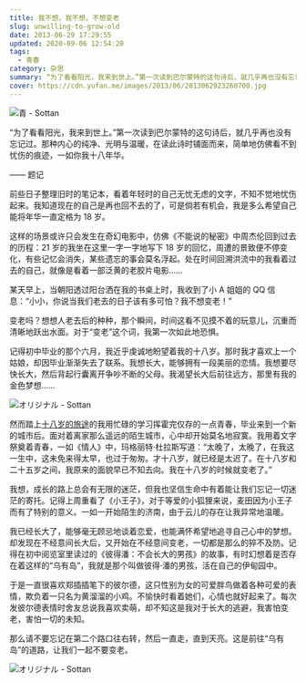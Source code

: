 ```yaml
---
title: 我不想，我不想，不想变老
slug: unwilling-to-grow-old
date: 2013-06-29 17:29:55
updated: 2020-09-06 12:54:20
tags:
  - 青春
category: 杂思
summary: “为了看看阳光，我来到世上。”第一次读到巴尔蒙特的这句诗后，就几乎再也没有忘记过。那种内心的纯净、光明与温暖，在读此诗时铺面而来，简单地仿佛看不到忧伤的痕迹，一如你我十八年华。
cover: https://cdn.yufan.me/images/2013/06/2013062923260700.jpg
---
```


![青 - Sottan](https://cdn.yufan.me/images/2013/06/2013062923304000.jpg)

<MusicPlayer netease={2109677054} />

“为了看看阳光，我来到世上。”第一次读到巴尔蒙特的这句诗后，就几乎再也没有忘记过。那种内心的纯净、光明与温暖，在读此诗时铺面而来，简单地仿佛看不到忧伤的痕迹，一如你我十八年华。

—— 题记

前些日子整理旧时的笔记本，看着年轻时的自己无忧无虑的文字，不知不觉地忧伤起来。我知道现在的自己是再也回不去的了，可是倘若有机会，我是多么希望自己能将年华一直定格为 18 岁。

这样的场景或许只会发生在奇幻电影中，仿佛《不能说的秘密》中周杰伦回到过去的历程：21 岁的我坐在这里一字一字地写下 18 岁的回忆，周遭的景致便不停变化，有些记忆会消失，某些遗忘的事会莫名浮起。处在时间回溯洪流中的我看着过去的自己，就像是看着一部泛黄的老胶片电影……

某天早上，当朝阳透过阳台洒在我的书桌上时，我收到了小 A 姐姐的 QQ 信息：“小小，你说当我们老去的日子该有多可怕？我不想变老！”

变老吗？想想人老去后的种种，那个瞬间，时间这看不见摸不着的玩意儿，沉重而清晰地跃出水面。对于“变老”这个词，我第一次如此地恐惧。

记得初中毕业的那个六月，我近乎虔诚地盼望着我的十八岁。那时我才喜欢上一个姑娘，却因毕业渐渐失去了联系。我想长大，能够拥有一段美丽的恋情。我想要尽快长大，然后背起行囊离开争吵不断的父母。我渴望长大后前往远方，那里有我的金色梦想……

![オリジナル - Sottan](https://cdn.yufan.me/images/2013/06/2013062923361600.jpg)

然而踏上[十八岁的旅途](https://likeya.me/18-year-old-journey/)的我用忙碌的学习挥霍完仅存的一点青春，毕业来到一个新的城市后。面对着离家那么遥远的陌生城市，心中却开始莫名地寂寞。我用着文字祭奠着青春，一如《情人》中，玛格丽特·杜拉斯写道：“太晚了，太晚了，在我这一生中，这未免来得太早，也过于匆匆。才十八岁，就已经是太迟了。在十八岁和二十五岁之间，我原来的面貌早已不知去向。我在十八岁的时候就变老了。”

我想，成长的路上总会有无限的迷茫，但我也坚信生命中有着能让我们忘记一切迷茫的寄托。记得上周重看了《小王子》，对于等爱的小狐狸来说，麦田因为小王子而有了特别的意义。一如一开始陌生的济南，由于云儿的存在让我异常地温暖。

我已经长大了，能够毫无顾忌地谈着恋爱，也能满怀希望地追寻自己心中的梦想。却发现在不经意间长大后，又开始在不经意间变老，一切都是那么的猝不及防。记得在初中阅览室里读过的《彼得潘：不会长大的男孩》的故事，有时幻想着是否存在着这样的“乌有岛”，我就是那个叫做彼得·潘的男孩，活在自己的伊甸园中。

于是一直很喜欢郑插插笔下的彼尔德，这只性别为女的可爱胖鸟做着各种可爱的表情，欺负着一只名为黄溜溜的小鸡。不愉快时看着她们，心情也就好起来了。每次发彼尔德表情时舍友总说我喜欢卖萌，却不知这是我对于长大的逃避，我害怕变老，害怕一切的未知。

那么请不要忘记在第二个路口往右转，然后一直走，直到天亮。这是前往“乌有岛”的道路，让我们一起不要变老。

![オリジナル - Sottan](https://cdn.yufan.me/images/2013/06/2013062923282500.jpg)

